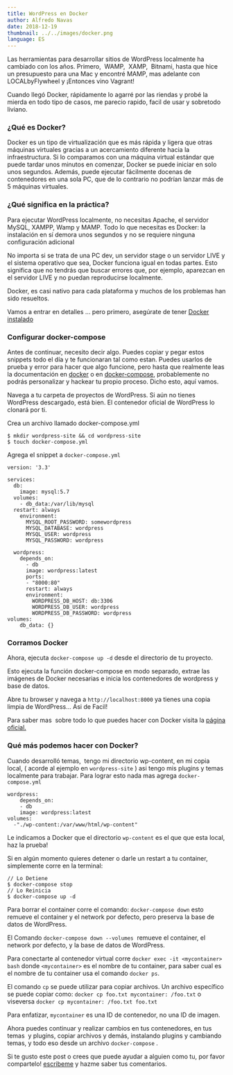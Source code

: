```yaml
---
title: WordPress en Docker
author: Alfredo Navas
date: 2018-12-19
thumbnail: ../../images/docker.png
language: ES
---
```


Las herramientas para desarrollar sitios de WordPress localmente ha cambiado con los años. Primero,  WAMP,  XAMP,  Bitnami, hasta que hice un presupuesto para una Mac y encontré MAMP, mas adelante con  LOCALbyFlywheel y ¡Entonces vino Vagrant!

Cuando llegó Docker, rápidamente lo agarré por las riendas y probé la mierda en todo tipo de casos, me parecio rapido, facil de usar y sobretodo liviano.

### ¿Qué es Docker?

Docker es un tipo de virtualización que es más rápida y ligera que otras máquinas virtuales gracias a un acercamiento diferente hacia la infraestructura. Si lo comparamos con una máquina virtual estándar que puede tardar unos minutos en comenzar, Docker se puede iniciar en solo unos segundos. Además, puede ejecutar fácilmente docenas de contenedores en una sola PC, que de lo contrario no podrían lanzar más de 5 máquinas virtuales.

### ¿Qué significa en la práctica?

Para ejecutar WordPress localmente, no necesitas Apache, el servidor MySQL, XAMPP, Wamp y MAMP. Todo lo que necesitas es Docker: la instalación en sí demora unos segundos y no se requiere ninguna configuración adicional

No importa si se trata de una PC dev, un servidor stage o un servidor LIVE y el sistema operativo que sea, Docker funciona igual en todas partes. Esto significa que no tendrás que buscar errores que, por ejemplo, aparezcan en el servidor LIVE y no puedan reproducirse localmente.

Docker, es casi nativo para cada plataforma y muchos de los problemas han sido resueltos.

Vamos a entrar en detalles ... pero primero, asegúrate de tener [Docker instalado](https://hub.docker.com/editions/community/docker-ce-desktop-mac)

### Configurar docker-compose

Antes de continuar, necesito decir algo. Puedes copiar y pegar estos snippets todo el día y te funcionaran tal como estan. Puedes usarlos de prueba y error para hacer que algo funcione, pero hasta que realmente leas la documentación en [docker](https://docs.docker.com/engine/reference/commandline/) o en [docker-compose](https://docs.docker.com/compose/overview/), probablemente no podrás personalizar y hackear tu propio proceso. Dicho esto, aquí vamos.

Navega a tu carpeta de proyectos de WordPress. Si aún no tienes WordPress descargado, está bien. El contenedor oficial de WordPress lo clonará por ti.

Crea un archivo llamado docker-compose.yml

```
$ mkdir wordpress-site && cd wordpress-site
$ touch docker-compose.yml
```

Agrega el snippet a ```docker-compose.yml```

```
version: '3.3'

services:
  db:
    image: mysql:5.7
  volumes:
    - db_data:/var/lib/mysql
  restart: always
    environment:
      MYSQL_ROOT_PASSWORD: somewordpress
      MYSQL_DATABASE: wordpress
      MYSQL_USER: wordpress
      MYSQL_PASSWORD: wordpress

  wordpress:
    depends_on:
      - db
      image: wordpress:latest
      ports:
      - "8000:80"
      restart: always
      environment:
        WORDPRESS_DB_HOST: db:3306
        WORDPRESS_DB_USER: wordpress
        WORDPRESS_DB_PASSWORD: wordpress
volumes:
    db_data: {}
```

### Corramos Docker

Ahora, ejecuta ```docker-compose up -d``` desde el directorio de tu proyecto.

Esto ejecuta la función docker-compose en modo separado, extrae las imágenes de Docker necesarias e inicia los contenedores de wordpress y base de datos.

Abre tu browser y navega a ```http://localhost:8000``` ya tienes una copia limpia de WordPress... Asi de Facil!

Para saber mas  sobre todo lo que puedes hacer con Docker visita la [página oficial.](https://docs.docker.com/compose/)

### Qué más podemos hacer con Docker?

Cuando desarrolló temas,  tengo mi directorio wp-content, en mi copia local, ( acorde al ejemplo en ```wordpress-site``` ) asi tengo mis plugins y temas localmente para trabajar. Para lograr esto nada mas agrega ```docker-compose.yml```

```
wordpress:
    depends_on:
    - db
    image: wordpress:latest
volumes:
  -"./wp-content:/var/www/html/wp-content"
```

Le indicamos a Docker que el directorio ```wp-content``` es el que que esta local, haz la prueba!

Si en algún momento quieres detener o darle un restart a tu container, simplemente corre en la terminal:

```
// Lo Detiene
$ docker-compose stop
// Lo Reinicia
$ docker-compose up -d
```

Para borrar el container corre el comando: ```docker-compose down``` esto remueve el container y el network por defecto, pero preserva la base de datos de WordPress.

El Comando ```docker-compose down --volumes```  remueve el container, el network por defecto, y la base de datos de WordPress.

Para conectarte al contenedor virtual corre ```docker exec -it <mycontainer> bash``` donde ```<mycontainer>``` es el nombre de tu container, para saber cual es el nombre de tu container usa el comando `docker ps`.

El comando ```cp``` se puede utilizar para copiar archivos. Un archivo específico se puede copiar como: ```docker cp foo.txt mycontainer: /foo.txt``` o viseversa ```docker cp mycontainer: /foo.txt foo.txt```

Para enfatizar, ```mycontainer``` es una ID de contenedor, no una ID de imagen.

Ahora puedes continuar y realizar cambios en tus contenedores, en tus temas  y plugins, copiar archivos y demás, instalando plugins y cambiando temas, y todo eso desde un archivo ```docker-compose``` .

Si te gusto este post o crees que puede ayudar a alguien como tu, por favor compartelo! [escribeme](mailto:elpuas@gmail.com) y hazme saber tus comentarios.
